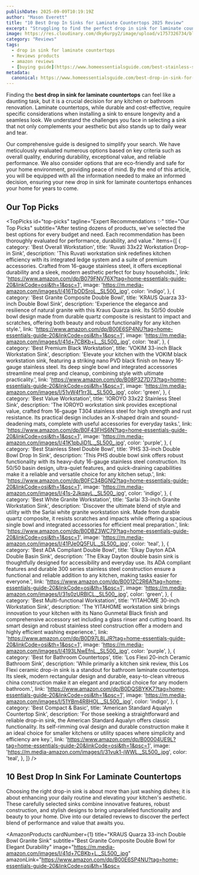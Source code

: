 ```yaml
---
publishDate: 2025-09-09T10:19:19Z
author: "Mason Everett"
title: "10 Best Drop In Sinks for Laminate Countertops 2025 Review"
excerpt: "Struggling to find the perfect drop in sink for laminate countertops We researched and tested top models to help you discover durable, stylish, and value-packed options."
image: https://res.cloudinary.com/dky6urpy2/image/upload/v1757326734/blog_image_1757326733_cavjxd.webp
category: "Reviews"
tags:
  - drop in sink for laminate countertops
  - Reviews products
  - amazon reviews
  - [buying guide](https://www.homeessentialsguide.com/best-stainless-steel-drop-in-kitchen-sinks)
metadata:
  canonical: https://www.homeessentialsguide.com/best-drop-in-sink-for-laminate-countertops
---
```



Finding the **best drop in sink for laminate countertops** can feel like a daunting task, but it is a crucial decision for any kitchen or bathroom renovation. Laminate countertops, while durable and cost-effective, require specific considerations when installing a sink to ensure longevity and a seamless look. We understand the challenges you face in selecting a sink that not only complements your aesthetic but also stands up to daily wear and tear.

Our comprehensive guide is designed to simplify your search. We have meticulously evaluated numerous options based on key criteria such as overall quality, enduring durability, exceptional value, and reliable performance. We also consider options that are eco-friendly and safe for your home environment, providing peace of mind. By the end of this article, you will be equipped with all the information needed to make an informed decision, ensuring your new drop in sink for laminate countertops enhances your home for years to come.

## Our Top Picks

<TopPicks
  id="top-picks"
  tagline="Expert Recommendations ✨"
  title="Our Top Picks"
  subtitle="After testing dozens of products, we've selected the best options for every budget and need. Each recommendation has been thoroughly evaluated for performance, durability, and value."
  items={[
    {
      category: 'Best Overall Workstation',
      title: 'Ruvati 33x22 Workstation Drop-in Sink',
      description: 'This Ruvati workstation sink redefines kitchen efficiency with its integrated ledge system and a suite of premium accessories. Crafted from 16-gauge stainless steel, it offers exceptional durability and a sleek, modern aesthetic perfect for busy households.',
      link: 'https://www.amazon.com/dp/B079FNV76X?tag=home-essentials-guide-20&linkCode=osi&th=1&psc=1',
      image: 'https://m.media-amazon.com/images/I/416TbODSroL._SL500_.jpg',
      color: 'indigo',
    },
    {
      category: 'Best Granite Composite Double Bowl',
      title: 'KRAUS Quarza 33-inch Double Bowl Sink',
      description: 'Experience the elegance and resilience of natural granite with this Kraus Quarza sink. Its 50/50 double bowl design made from durable quartz composite is resistant to impact and scratches, offering both beauty and robust functionality for any kitchen style.',
      link: 'https://www.amazon.com/dp/B00E6SP4NU?tag=home-essentials-guide-20&linkCode=osi&th=1&psc=1',
      image: 'https://m.media-amazon.com/images/I/41d+7CBKb+L._SL500_.jpg',
      color: 'teal',
    },
    {
      category: 'Best Premium Black Workstation',
      title: 'VOKIM 33-inch Black Workstation Sink',
      description: 'Elevate your kitchen with the VOKIM black workstation sink, featuring a striking nano PVD black finish on heavy 16-gauge stainless steel. Its deep single bowl and integrated accessories streamline meal prep and cleanup, combining style with ultimate practicality.',
      link: 'https://www.amazon.com/dp/B08P3Z7D73?tag=home-essentials-guide-20&linkCode=osi&th=1&psc=1',
      image: 'https://m.media-amazon.com/images/I/51vW4f1rr3L._SL500_.jpg',
      color: 'green',
    },
    {
      category: 'Best Value Workstation',
      title: 'IOROYO 33x22 Stainless Steel Sink',
      description: 'The IOROYO workstation sink provides exceptional value, crafted from 16-gauge T304 stainless steel for high strength and rust resistance. Its practical design includes an X-shaped drain and sound-deadening mats, complete with useful accessories for everyday tasks.',
      link: 'https://www.amazon.com/dp/B0F43FHS6N?tag=home-essentials-guide-20&linkCode=osi&th=1&psc=1',
      image: 'https://m.media-amazon.com/images/I/41K1pbJjD1L._SL500_.jpg',
      color: 'purple',
    },
    {
      category: 'Best Stainless Steel Double Bowl',
      title: 'PHS 33-inch Double Bowl Drop In Sink',
      description: 'This PHS double bowl sink offers robust functionality with its heavy-duty 16-gauge stainless steel construction. Its 50/50 basin design, ultra-quiet features, and quick-draining capabilities make it a reliable and versatile choice for any kitchen setup.',
      link: 'https://www.amazon.com/dp/B0FC34BGNQ?tag=home-essentials-guide-20&linkCode=osi&th=1&psc=1',
      image: 'https://m.media-amazon.com/images/I/41s-2JkqayL._SL500_.jpg',
      color: 'indigo',
    },
    {
      category: 'Best White Granite Workstation',
      title: 'Sarlai 33-inch Granite Workstation Sink',
      description: 'Discover the ultimate blend of style and utility with the Sarlai white granite workstation sink. Made from durable quartz composite, it resists scratches and impacts while offering a spacious single bowl and integrated accessories for efficient meal preparation.',
      link: 'https://www.amazon.com/dp/B0DBZ3WC79?tag=home-essentials-guide-20&linkCode=osi&th=1&psc=1',
      image: 'https://m.media-amazon.com/images/I/41PJe0Q5FUL._SL500_.jpg',
      color: 'teal',
    },
    {
      category: 'Best ADA Compliant Double Bowl',
      title: 'Elkay Dayton ADA Double Basin Sink',
      description: 'The Elkay Dayton double basin sink is thoughtfully designed for accessibility and everyday use. Its ADA compliant features and durable 300 series stainless steel construction ensure a functional and reliable addition to any kitchen, making tasks easier for everyone.',
      link: 'https://www.amazon.com/dp/B0012C2R6A?tag=home-essentials-guide-20&linkCode=osi&th=1&psc=1',
      image: 'https://m.media-amazon.com/images/I/31s0zURBlCL._SL500_.jpg',
      color: 'green',
    },
    {
      category: 'Best Multi-functional Workstation',
      title: 'YITAHOME 30-inch Workstation Sink',
      description: 'The YITAHOME workstation sink brings innovation to your kitchen with its Nano Gunmetal Black finish and comprehensive accessory set including a glass rinser and cutting board. Its smart design and robust stainless steel construction offer a modern and highly efficient washing experience.',
      link: 'https://www.amazon.com/dp/B0D97L8LJR?tag=home-essentials-guide-20&linkCode=osi&th=1&psc=1',
      image: 'https://m.media-amazon.com/images/I/4193LNwEfnL._SL500_.jpg',
      color: 'purple',
    },
    {
      category: 'Best for Bathroom Countertops',
      title: 'Los Flexi 20-inch Ceramic Bathroom Sink',
      description: 'While primarily a kitchen sink review, this Los Flexi ceramic drop-in sink is a standout for bathroom laminate countertops. Its sleek, modern rectangular design and durable, easy-to-clean vitreous china construction make it an elegant and practical choice for any modern bathroom.',
      link: 'https://www.amazon.com/dp/B0DQSBYKK7?tag=home-essentials-guide-20&linkCode=osi&th=1&psc=1',
      image: 'https://m.media-amazon.com/images/I/51YBm4R8HOL._SL500_.jpg',
      color: 'indigo',
    },
    {
      category: 'Best Compact & Basic',
      title: 'American Standard Aqualyn Countertop Sink',
      description: 'For those seeking a straightforward and reliable drop-in sink, the American Standard Aqualyn offers classic functionality. Its self-rimming oval design and durable construction make it an ideal choice for smaller kitchens or utility spaces where simplicity and efficiency are key.',
      link: 'https://www.amazon.com/dp/B00004UE9L?tag=home-essentials-guide-20&linkCode=osi&th=1&psc=1',
      image: 'https://m.media-amazon.com/images/I/31vuk1-jWWL._SL500_.jpg',
      color: 'teal',
    },
  ]}
/>

## 10 Best Drop In Sink For Laminate Countertops

Choosing the right drop-in sink is about more than just washing dishes; it is about enhancing your daily routine and elevating your kitchen's aesthetic. These carefully selected sinks combine innovative features, robust construction, and stylish designs to bring unparalleled functionality and beauty to your home. Dive into our detailed reviews to discover the perfect blend of performance and value that awaits you.

<AmazonProducts
  cardNumber={1}
  title="KRAUS Quarza 33-inch Double Bowl Granite Sink"
  subtitle="Best Granite Composite Double Bowl for Elegant Durability"
  image="https://m.media-amazon.com/images/I/41d+7CBKb+L._SL500_.jpg"
  amazonLink="https://www.amazon.com/dp/B00E6SP4NU?tag=home-essentials-guide-20&linkCode=osi&th=1&psc=